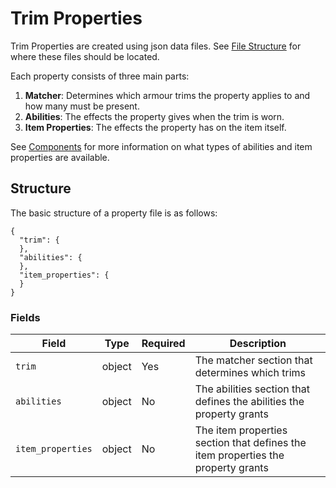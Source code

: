 # Trim Properties

Trim Properties are created using json data files. See [File Structure]($file-structure/trim_property_data_files) for where these files should be located.

Each property consists of three main parts:
1. **Matcher**: Determines which armour trims the property applies to and how many must be present.
2. **Abilities**: The effects the property gives when the trim is worn.
3. **Item Properties**: The effects the property has on the item itself.

See [Components]($creating-properties/components) for more information on what types of abilities and item properties are available.

## Structure
The basic structure of a property file is as follows:
```json5
{
  "trim": {
  },
  "abilities": {
  },
  "item_properties": {
  }
}
```
### Fields
| Field             | Type   | Required | Description                                                                      |
|-------------------|--------|----------|----------------------------------------------------------------------------------|
| `trim`            | object | Yes      | The matcher section that determines which trims                                  |
| `abilities`       | object | No       | The abilities section that defines the abilities the property grants             |
| `item_properties` | object | No       | The item properties section that defines the item properties the property grants |
